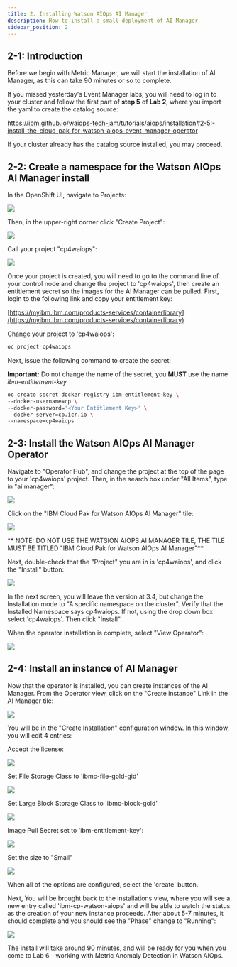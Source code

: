 ```yaml
---
title: 2. Installing Watson AIOps AI Manager
description: How to install a small deployment of AI Manager
sidebar_position: 2
---
```


## 2-1: Introduction

Before we begin with Metric Manager, we will start the installation of AI
Manager, as this can take 90 minutes or so to complete.

If you missed yesterday's Event Manager labs, you will need to log in to your
cluster and follow the first part of **step 5** of **Lab 2**, where you import
the yaml to create the catalog source:

https://ibm.github.io/waiops-tech-jam/tutorials/aiops/installation#2-5:-install-the-cloud-pak-for-watson-aiops-event-manager-operator

If your cluster already has the catalog source installed, you may proceed.

## 2-2: Create a namespace for the Watson AIOps AI Manager install

In the OpenShift UI, navigate to Projects:

![](images/Picture1.png)

Then, in the upper-right corner click "Create Project":

![](images/Picture2.png)

Call your project "cp4waiops":

![](images/Picture3.png)

Once your project is created, you will need to go to the command line of your
control node and change the project to 'cp4waiops', then create an entitlement
secret so the images for the AI Manager can be pulled. First, login to the
following link and copy your entitlement key:

[https://myibm.ibm.com/products-services/containerlibrary](https://myibm.ibm.com/products-services/containerlibrary)

Change your project to 'cp4waiops':

```sh
oc project cp4waiops
```

Next, issue the following command to create the secret:

**Important:** Do not change the name of the secret, you **MUST** use the name
_ibm-entitlement-key_

```sh
oc create secret docker-registry ibm-entitlement-key \
--docker-username=cp \
--docker-password='<Your Entitlement Key>' \
--docker-server=cp.icr.io \
--namespace=cp4waiops
```

## 2-3: Install the Watson AIOps AI Manager Operator

Navigate to "Operator Hub", and change the project at the top of the page to
your 'cp4waiops' project. Then, in the search box under "All Items", type in "ai
manager":

![](images/Picture4.png)

Click on the "IBM Cloud Pak for Watson AIOps AI Manager" tile:

![](images/Picture5.png)

** NOTE: DO NOT USE THE WATSION AIOPS AI MANAGER TILE, THE TILE MUST BE TITLED
"IBM Cloud Pak for Watson AIOps AI Manager"**

Next, double-check that the "Project" you are in is 'cp4waiops', and click the
"Install" button:

![](images/Picture6.png)

In the next screen, you will leave the version at 3.4, but change the
Installation mode to "A specific namespace on the cluster". Verify that the
Installed Namespace says cp4waiops. If not, using the drop down box select
'cp4waiops'. Then click "Install".

When the operator installation is complete, select "View Operator":

![](images/Picture7.png)

## 2-4: Install an instance of AI Manager

Now that the operator is installed, you can create instances of the AI Manager.
From the Operator view, click on the "Create instance" Link in the AI Manager
tile:

![](images/Picture8.png)

You will be in the "Create Installation" configuration window. In this window,
you will edit 4 entries:

Accept the license:

![](images/Picture9.png)

Set File Storage Class to 'ibmc-file-gold-gid'

![](images/Picture10.png)

Set Large Block Storage Class to 'ibmc-block-gold'

![](images/Picture11.png)

Image Pull Secret set to 'ibm-entitlement-key':

![](images/Picture12.png)

Set the size to "Small"

![](images/Picture13.png)

When all of the options are configured, select the 'create' button.

Next, You will be brought back to the installations view, where you will see a
new entry called 'ibm-cp-watson-aiops' and will be able to watch the status as
the creation of your new instance proceeds. After about 5-7 minutes, it should
complete and you should see the "Phase" change to "Running":

![](images/Picture14.png)

The install will take around 90 minutes, and will be ready for you when you come
to Lab 6 - working with Metric Anomaly Detection in Watson AIOps.
